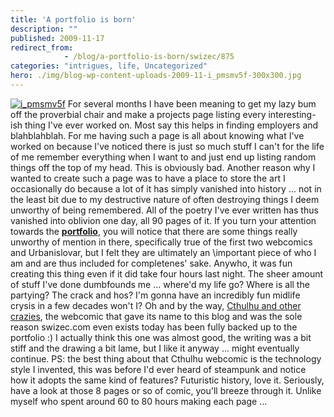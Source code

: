 ```yaml
---
title: 'A portfolio is born'
description: ""
published: 2009-11-17
redirect_from: 
            - /blog/a-portfolio-is-born/swizec/875
categories: "intrigues, life, Uncategorized"
hero: ./img/blog-wp-content-uploads-2009-11-i_pmsmv5f-300x300.jpg
---
```

[![i_pmsmv5f](./img/blog-wp-content-uploads-2009-11-i_pmsmv5f-300x300.jpg "i_pmsmv5f")](http://swizec.com/blog/wp-content/uploads/2009/11/i_pmsmv5f.jpg) For several months I have been meaning to get my lazy bum off the proverbial chair and make a projects page listing every interesting-ish thing I&#x27;ve ever worked on. Most say this helps in finding employers and blahblahblah. For me having such a page is all about knowing what I&#x27;ve worked on because I&#x27;ve noticed there is just so much stuff I can&#x27;t for the life of me remember everything when I want to and just end up listing random things off the top of my head. This is obviously bad. Another reason why I wanted to create such a page was to have a place to store the art I occasionally do because a lot of it has simply vanished into history ... not in the least bit due to my destructive nature of often destroying things I deem unworthy of being remembered. All of the poetry I&#x27;ve ever written has thus vanished into oblivion one day, all 90 pages of it. If you turn your attention towards the [**portfolio**](http://swizec.com/blog/projects-portfolio), you will notice that there are some things really unworthy of mention in there, specifically true of the first two webcomics and Urbanislovar, but I felt they are ultimately an \\important piece of who I am and are thus included for completenes&#x27; sake. Anywho, it was fun creating this thing even if it did take four hours last night. The sheer amount of stuff I&#x27;ve done dumbfounds me ... where&#x27;d my life go? Where is all the partying? The crack and hos? I&#x27;m gonna have an incredibly fun midlife crysis in a few decades won&#x27;t I? Oh and by the way, [Cthulhu and other crazies](http://swizec.com/blog/projects-portfolio), the webcomic that gave its name to this blog and was the sole reason swizec.com even exists today has been fully backed up to the portfolio :) I actually think this one was almost good, the writing was a bit stiff and the drawing a bit lame, but I like it anyway ... might eventually continue. PS: the best thing about that Cthulhu webcomic is the technology style I invented, this was before I&#x27;d ever heard of steampunk and notice how it adopts the same kind of features? Futuristic history, love it. Seriously, have a look at those 8 pages or so of comic, you&#x27;ll breeze through it. Unlike myself who spent around 60 to 80 hours making each page ...